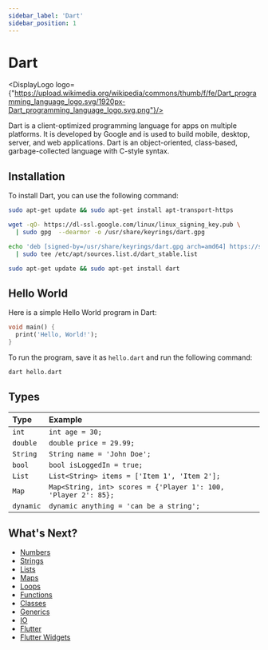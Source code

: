 ```yaml
---
sidebar_label: 'Dart'
sidebar_position: 1
---
```



# Dart

<DisplayLogo logo={"https://upload.wikimedia.org/wikipedia/commons/thumb/f/fe/Dart_programming_language_logo.svg/1920px-Dart_programming_language_logo.svg.png"}/>

Dart is a client-optimized programming language for apps on multiple platforms. It is developed by Google and is used to build mobile, desktop, server, and web applications. Dart is an object-oriented, class-based, garbage-collected language with C-style syntax.

## Installation

To install Dart, you can use the following command:

```bash
sudo apt-get update && sudo apt-get install apt-transport-https

wget -qO- https://dl-ssl.google.com/linux/linux_signing_key.pub \
  | sudo gpg  --dearmor -o /usr/share/keyrings/dart.gpg

echo 'deb [signed-by=/usr/share/keyrings/dart.gpg arch=amd64] https://storage.googleapis.com/download.dartlang.org/linux/debian stable main' \
  | sudo tee /etc/apt/sources.list.d/dart_stable.list

sudo apt-get update && sudo apt-get install dart
```

## Hello World

Here is a simple Hello World program in Dart:

```dart
void main() {
  print('Hello, World!');
}
```

To run the program, save it as `hello.dart` and run the following command:

```bash
dart hello.dart
```

## Types

| Type | Example |
| :--- | :--- |
| `int` | `int age = 30;` |
| `double` | `double price = 29.99;` |
| `String` | `String name = 'John Doe';` |
| `bool` | `bool isLoggedIn = true;` |
| `List` | `List<String> items = ['Item 1', 'Item 2'];` |
| `Map` | `Map<String, int> scores = {'Player 1': 100, 'Player 2': 85};` |
| `dynamic` | `dynamic anything = 'can be a string';` |

## What's Next?

- [Numbers](./numbers.mdx)
- [Strings](./Strings.mdx)
- [Lists](./lists.mdx)
- [Maps](./maps.mdx)
- [Loops](./loops.mdx)
- [Functions](./functions.mdx)
- [Classes](./classes.mdx)
- [Generics](./generics.mdx)
- [IO](./io.mdx)
- [Flutter](../flutter/flutter.mdx)
- [Flutter Widgets](../flutter/widgets.mdx)

